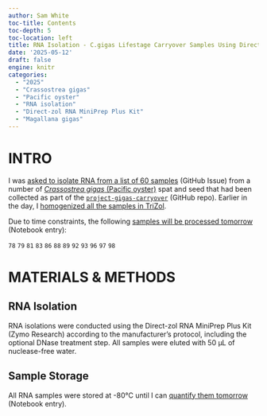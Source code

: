 ```yaml
---
author: Sam White
toc-title: Contents
toc-depth: 5
toc-location: left
title: RNA Isolation - C.gigas Lifestage Carryover Samples Using Direct-zol RNA MiniPrep Plus Kit
date: '2025-05-12'
draft: false
engine: knitr
categories: 
  - "2025"
  - "Crassostrea gigas"
  - "Pacific oyster"
  - "RNA isolation"
  - "Direct-zol RNA MiniPrep Plus Kit"
  - "Magallana gigas"
---
```

# INTRO

I was [asked to isolate RNA from a list of 60 samples](https://github.com/RobertsLab/resources/issues/2062) (GitHub Issue) from a number of [_Crassostrea gigas_ (Pacific oyster)](http://en.wikipedia.org/wiki/Pacific_oyster) spat and seed that had been collected as part of the [`project-gigas-carryover`](https://github.com/RobertsLab/project-gigas-carryover/tree/main/lifestage_carryover) (GitHub repo). Earlier in the day, I [homogenized all the samples in TriZol](../2025-05-12-Sample-Homogenization---C.gigas-Lifestage-Carryover-Samples-Using-TriZol-and-Bullet-Blender/index.qmd).

::: {.callout-note}
Due to time constraints, the following [samples will be processed tomorrow](../2025-05-13-RNA-Isolation---C.gigas-Lifestage-Carryover-Samples-Using-Direct-zol-RNA-MiniPrep-Plus-Kit/index.qmd) (Notebook entry):

`78`
`79`
`81`
`83`
`86`
`88`
`89`
`92`
`93`
`96`
`97`
`98`
:::

# MATERIALS & METHODS

## RNA Isolation
RNA isolations were conducted using the Direct-zol RNA MiniPrep Plus Kit (Zymo Research) according to the manufacturer's protocol, including the optional DNase treatment step. All samples were eluted with 50 µL of nuclease-free water.

## Sample Storage
All RNA samples were stored at -80°C until I can [quantify them tomorrow](../2025-05-13-RNA-Quantification---C.gigas-Lifestage-Carryover-RNA-Samples-Using-Qubit-High-Sensitivity-RNA-Assay/index.qmd) (Notebook entry).